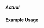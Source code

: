 ===== Actual ===== 
{{for revison 1.02}}
==== Example Usage ====

<code xml>
    <actual value="N=41;P=56"/>
</code>
